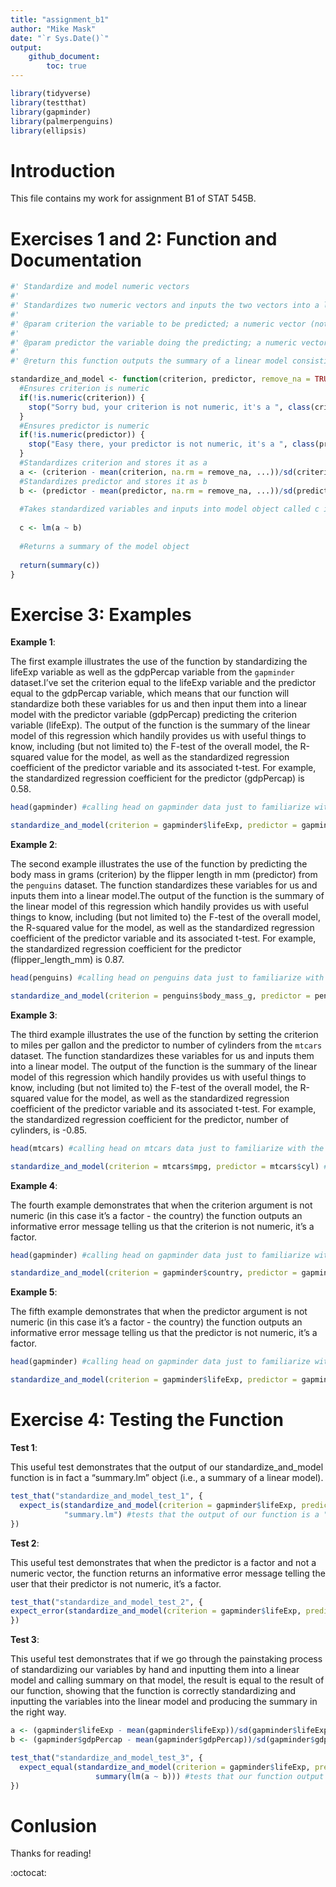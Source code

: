 ```yaml
---
title: "assignment_b1"
author: "Mike Mask"
date: "`r Sys.Date()`"
output: 
    github_document:
        toc: true
---
```


```r
library(tidyverse)
library(testthat)
library(gapminder)
library(palmerpenguins)
library(ellipsis)
```

# Introduction

This file contains my work for assignment B1 of STAT 545B.

# Exercises 1 and 2: Function and Documentation

```r

#' Standardize and model numeric vectors
#' 
#' Standardizes two numeric vectors and inputs the two vectors into a linear model. Particularly useful for obtaining the standardized regression coefficient  of the predictor.
#' 
#' @param criterion the variable to be predicted; a numeric vector (note: I named this argument 'criterion' because it will be the criterion in the linear model that this function creates)
#' 
#' @param predictor the variable doing the predicting; a numeric vector (note: I named this argument 'predictor' because it will be the predictor in the linear model that this function creates)
#' 
#' @return this function outputs the summary of a linear model consisting of standardized criterion and predictor variables. Note that the criterion variable will appear as 'a' and the predictor variable will appear as 'b' in the summary output. 

standardize_and_model <- function(criterion, predictor, remove_na = TRUE, ...) { #creates function
  #Ensures criterion is numeric
  if(!is.numeric(criterion)) {
    stop("Sorry bud, your criterion is not numeric, it's a ", class(criterion))
  }
  #Ensures predictor is numeric
  if(!is.numeric(predictor)) {
    stop("Easy there, your predictor is not numeric, it's a ", class(predictor))
  }
  #Standardizes criterion and stores it as a
  a <- (criterion - mean(criterion, na.rm = remove_na, ...))/sd(criterion, na.rm = remove_na)
  #Standardizes predictor and stores it as b
  b <- (predictor - mean(predictor, na.rm = remove_na, ...))/sd(predictor, na.rm = remove_na)
  
  #Takes standardized variables and inputs into model object called c in which standardized criterion is being predicted by standardized predictor
  
  c <- lm(a ~ b)
  
  #Returns a summary of the model object
  
  return(summary(c))
}

```

# Exercise 3: Examples

**Example 1**:

The first example illustrates the use of the function by standardizing the lifeExp variable as well as the gdpPercap variable from the `gapminder` dataset.I've set the criterion equal to the lifeExp variable and the predictor equal to the gdpPercap variable, which means that our function will standardize both these variables for us and then input them into a linear model with the predictor variable (gdpPercap) predicting the criterion variable (lifeExp). The output of the function is the summary of the linear model of this regression which handily provides us with useful things to know, including (but not limited to) the F-test of the overall model, the R-squared value for the model, as well as the standardized regression coefficient of the predictor variable and its associated t-test. For example, the standardized regression coefficient for the predictor (gdpPercap) is 0.58.

```r
head(gapminder) #calling head on gapminder data just to familiarize with the variables and overall data structure

standardize_and_model(criterion = gapminder$lifeExp, predictor = gapminder$gdpPercap) #using our new function, setting the criterion to lifeExp and predictor to gdpPercap to see if gdpPercap predicts lifeExp and obtain standardized regression coefficient etc
```

**Example 2**:

The second example illustrates the use of the function by predicting the body mass in grams (criterion) by the flipper length in mm (predictor) from the `penguins` dataset. The function standardizes these variables for us and inputs them into a linear model.The output of the function is the summary of the linear model of this regression which handily provides us with useful things to know, including (but not limited to) the F-test of the overall model, the R-squared value for the model, as well as the standardized regression coefficient of the predictor variable and its associated t-test. For example, the standardized regression coefficient for the predictor (flipper_length_mm) is 0.87.

```r
head(penguins) #calling head on penguins data just to familiarize with the variables and overall data structure

standardize_and_model(criterion = penguins$body_mass_g, predictor = penguins$flipper_length_mm) #using our new function by setting criterion to body_mass_g and predictor to flipper_length_mm to see if flipper length predicts body mass and obtain standardized regression coefficient etc

```

**Example 3**:

The third example illustrates the use of the function by setting the criterion to miles per gallon and the predictor to number of cylinders from the `mtcars` dataset. The function standardizes these variables for us and inputs them into a linear model. The output of the function is the summary of the linear model of this regression which handily provides us with useful things to know, including (but not limited to) the F-test of the overall model, the R-squared value for the model, as well as the standardized regression coefficient of the predictor variable and its associated t-test. For example, the standardized regression coefficient for the predictor, number of cylinders, is -0.85.

```r
head(mtcars) #calling head on mtcars data just to familiarize with the variables and overall data structure

standardize_and_model(criterion = mtcars$mpg, predictor = mtcars$cyl) #using our new function, setting criterion to mpg and predictor to cyl to see if number of cylinders predicts miles per gallon and obtain standardized regression coefficient etc
```

**Example 4**:

The fourth example demonstrates that when the criterion argument is not numeric (in this case it's a factor - the country) the function outputs an informative error message telling us that the criterion is not numeric, it's a factor.

```r
head(gapminder) #calling head on gapminder data just to familiarize with the variables and overall data structure

standardize_and_model(criterion = gapminder$country, predictor = gapminder$lifeExp) #using our new function setting criterion to country and predictor to lifeExp
```


**Example 5**:

The fifth example demonstrates that when the predictor argument is not numeric (in this case it's a factor - the country) the function outputs an informative error message telling us that the predictor is not numeric, it's a factor.

```r
head(gapminder) #calling head on gapminder data just to familiarize with the variables and overall data structure

standardize_and_model(criterion = gapminder$lifeExp, predictor = gapminder$country) #using our new function to predict lifeExp from country
```

# Exercise 4: Testing the Function

**Test 1**:

This useful test demonstrates that the output of our standardize_and_model function is in fact a "summary.lm" object (i.e., a summary of a linear model).

```r
test_that("standardize_and_model_test_1", {
  expect_is(standardize_and_model(criterion = gapminder$lifeExp, predictor = gapminder$gdpPercap),
            "summary.lm") #tests that the output of our function is a "summary.lm"; tests that what is on the left equals what is on the right
})
```

**Test 2**:

This useful test demonstrates that when the predictor is a factor and not a numeric vector, the function returns an informative error message telling the user that their predictor is not numeric, it's a factor.

```r
test_that("standardize_and_model_test_2", {
expect_error(standardize_and_model(criterion = gapminder$lifeExp, predictor = gapminder$country), "Easy there, your predictor is not numeric, it's a factor") #tests that when predictor is a factor the function reports an informative error message telling the user that the predictor is not numeric but is a factor
})
```

**Test 3**:

This useful test demonstrates that if we go through the painstaking process of standardizing our variables by hand and inputting them into a linear model and calling summary on that model, the result is equal to the result of our function, showing that the function is correctly standardizing and inputting the variables into the linear model and producing the summary in the right way.

```r
a <- (gapminder$lifeExp - mean(gapminder$lifeExp))/sd(gapminder$lifeExp) #standardizes lifeExp by hand
b <- (gapminder$gdpPercap - mean(gapminder$gdpPercap))/sd(gapminder$gdpPercap) #standardizes gdpPercap by hand

test_that("standardize_and_model_test_3", {
  expect_equal(standardize_and_model(criterion = gapminder$lifeExp, predictor = gapminder$gdpPercap),
                   summary(lm(a ~ b))) #tests that our function output (left) is equal to the output of standardizing and modelling the variables by hand (right)
})
```

# Conlusion

Thanks for reading!

:octocat:



